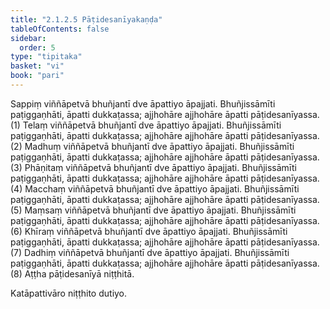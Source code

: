 ```yaml
---
title: "2.1.2.5 Pāṭidesanīyakaṇḍa"
tableOfContents: false
sidebar:
  order: 5
type: "tipitaka"
basket: "vi"
book: "pari"
---
```



<DynamicBreadcrumb />

<Division number="240" book="pari">

<Paragraph number="982" book="pari">
Sappiṃ viññāpetvā bhuñjantī dve āpattiyo āpajjati. Bhuñjissāmīti paṭiggaṇhāti, āpatti dukkaṭassa; ajjhohāre ajjhohāre āpatti pāṭidesanīyassa. (1)
</Paragraph>

<Paragraph number="983" book="pari">
Telaṃ viññāpetvā bhuñjantī dve āpattiyo āpajjati. Bhuñjissāmīti paṭiggaṇhāti, āpatti dukkaṭassa; ajjhohāre ajjhohāre āpatti pāṭidesanīyassa. (2)
</Paragraph>

<Paragraph number="984" book="pari">
Madhuṃ viññāpetvā bhuñjantī dve āpattiyo āpajjati. Bhuñjissāmīti paṭiggaṇhāti, āpatti dukkaṭassa; ajjhohāre ajjhohāre āpatti pāṭidesanīyassa. (3)
</Paragraph>

<Paragraph number="985" book="pari">
Phāṇitaṃ viññāpetvā bhuñjantī dve āpattiyo āpajjati. Bhuñjissāmīti paṭiggaṇhāti, āpatti dukkaṭassa; ajjhohāre ajjhohāre āpatti pāṭidesanīyassa. (4)
</Paragraph>

<Paragraph number="986" book="pari">
Macchaṃ viññāpetvā bhuñjantī dve āpattiyo āpajjati. Bhuñjissāmīti paṭiggaṇhāti, āpatti dukkaṭassa; ajjhohāre ajjhohāre āpatti pāṭidesanīyassa. (5)
</Paragraph>

<Paragraph number="987" book="pari">
Maṃsaṃ viññāpetvā bhuñjantī dve āpattiyo āpajjati. Bhuñjissāmīti paṭiggaṇhāti, āpatti dukkaṭassa; ajjhohāre ajjhohāre āpatti pāṭidesanīyassa. (6)
</Paragraph>

<Paragraph number="988" book="pari">
Khīraṃ viññāpetvā bhuñjantī dve āpattiyo āpajjati. Bhuñjissāmīti paṭiggaṇhāti, āpatti dukkaṭassa; ajjhohāre ajjhohāre āpatti pāṭidesanīyassa. (7)
</Paragraph>

<Paragraph number="989" book="pari">
Dadhiṃ viññāpetvā bhuñjantī dve āpattiyo āpajjati. Bhuñjissāmīti paṭiggaṇhāti, āpatti dukkaṭassa; ajjhohāre ajjhohāre āpatti pāṭidesanīyassa. (8)

</Paragraph>
</Division>

<Paragraph number="990" type="center" book="pari">
Aṭṭha pāṭidesanīyā niṭṭhitā.

  
Katāpattivāro niṭṭhito dutiyo.
</Paragraph>